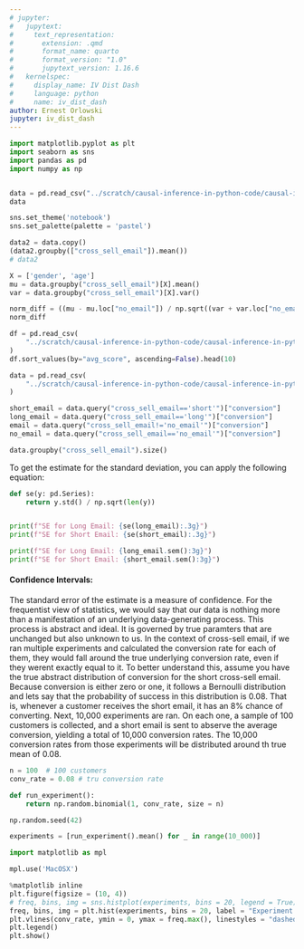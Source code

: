 ```yaml
---
# jupyter:
#   jupytext:
#     text_representation:
#       extension: .qmd
#       format_name: quarto
#       format_version: "1.0"
#       jupytext_version: 1.16.6
#   kernelspec:
#     display_name: IV Dist Dash
#     language: python
#     name: iv_dist_dash
author: Ernest Orlowski
jupyter: iv_dist_dash
---
```


```python
import matplotlib.pyplot as plt
import seaborn as sns
import pandas as pd
import numpy as np


data = pd.read_csv("../scratch/causal-inference-in-python-code/causal-inference-in-python/data/cross_sell_email.csv")
data
```

```python
sns.set_theme('notebook')
sns.set_palette(palette = 'pastel')
```

```python
data2 = data.copy()
(data2.groupby(["cross_sell_email"]).mean())
# data2
```

```python
X = ['gender', 'age']
mu = data.groupby("cross_sell_email")[X].mean()
var = data.groupby("cross_sell_email")[X].var()

norm_diff = ((mu - mu.loc["no_email"]) / np.sqrt((var + var.loc["no_email"]) / 2))
norm_diff
```

```python
df = pd.read_csv(
    "../scratch/causal-inference-in-python-code/causal-inference-in-python/data/enem_scores.csv"
)
df.sort_values(by="avg_score", ascending=False).head(10)
```

```python
data = pd.read_csv(
    "../scratch/causal-inference-in-python-code/causal-inference-in-python/data/cross_sell_email.csv"
)

short_email = data.query("cross_sell_email=='short'")["conversion"]
long_email = data.query("cross_sell_email=='long'")["conversion"]
email = data.query("cross_sell_email!='no_email'")["conversion"]
no_email = data.query("cross_sell_email=='no_email'")["conversion"]

data.groupby("cross_sell_email").size()
```

To get the estimate for the standard deviation, you can apply the following equation:

\begin{equation}
\hat{𝛔} = \sqrt{\frac{1}{N - 1}\Sigma_{i = 0}^{N}(x - \bar{x})^{2}}
\end{equation}

```python
def se(y: pd.Series):
    return y.std() / np.sqrt(len(y))


print(f"SE for Long Email: {se(long_email):.3g}")
print(f"SE for Short Email: {se(short_email):.3g}")
```

```python
print(f"SE for Long Email: {long_email.sem():3g}")
print(f"SE for Short Email: {short_email.sem():3g}")
```

#### Confidence Intervals:
The standard error of the estimate is a measure of confidence. For the frequentist view of statistics, we would say that our data is nothing more than a manifestation of an underlying data-generating process. This process is abstract and ideal. It is governed by true paramters that are unchanged but also unknown to us. In the context of cross-sell email, if we ran multiple experiments  and calculated the conversion rate for each of them, they would fall around the true underlying conversion rate, even if they werent exactly equal to it.
To better understand this, assume you have the true abstract distribution of conversion for the short cross-sell email. Because conversion is either zero or one, it follows a Bernoulli distribution and lets say that the probability of success in this distribution is 0.08. That is, whenever a customer receives the short email, it has an 8% chance of converting. Next, 10,000 experiments are ran. On each one, a sample of 100 customers is collected, and a short email is sent to abserve the average conversion, yielding a total of 10,000 conversion rates. The 10,000 conversion rates from those experiments will be distributed around th true mean of 0.08.

```python
n = 100  # 100 customers
conv_rate = 0.08 # tru conversion rate

def run_experiment():
    return np.random.binomial(1, conv_rate, size = n)

np.random.seed(42)

experiments = [run_experiment().mean() for _ in range(10_000)]

```

```python

import matplotlib as mpl
```

```python
mpl.use('MacOSX')
```

```python
%matplotlib inline
plt.figure(figsize = (10, 4))
# freq, bins, img = sns.histplot(experiments, bins = 20, legend = True)
freq, bins, img = plt.hist(experiments, bins = 20, label = "Experiment Means", color = "0.6")
plt.vlines(conv_rate, ymin = 0, ymax = freq.max(), linestyles = "dashed", label = "True Mean", color = "0.3")
plt.legend()
plt.show()
```

